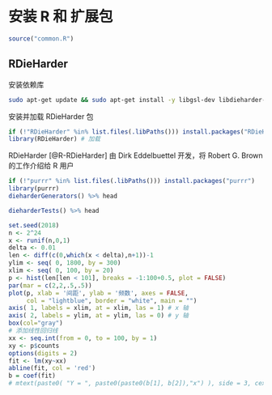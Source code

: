 # 安装 R 和 扩展包 {#install}

```r
source("common.R")
```

## RDieHarder

安装依赖库

```bash
sudo apt-get update && sudo apt-get install -y libgsl-dev libdieharder-dev
```

安装并加载 RDieHarder 包

```r
if (!"RDieHarder" %in% list.files(.libPaths())) install.packages("RDieHarder")
library(RDieHarder) # 加载
```

RDieHarder [@R-RDieHarder] 由 Dirk Eddelbuettel 开发，将 Robert G. Brown 的工作介绍给 R 用户

```r
if (!"purrr" %in% list.files(.libPaths())) install.packages("purrr")
library(purrr)
dieharderGenerators() %>% head
```

```r
dieharderTests() %>% head
```


```r
set.seed(2018) 
n <- 2^24
x <- runif(n,0,1)
delta <- 0.01
len <- diff(c(0,which(x < delta),n+1))-1
ylim <- seq( 0, 1800, by = 300)
xlim <- seq( 0, 100, by = 20)
p <- hist(len[len < 101], breaks = -1:100+0.5, plot = FALSE)
par(mar = c(2,2,.5,.5))
plot(p, xlab = '间距', ylab = '频数', axes = FALSE, 
     col = "lightblue", border = "white", main = "")	 
axis( 1, labels = xlim, at = xlim, las = 1) # x 轴
axis( 2, labels = ylim, at = ylim, las = 0) # y 轴
box(col="gray")
# 添加线性回归线
xx <- seq.int(from = 0, to = 100, by = 1)
xy <- p$counts
options(digits = 2)
fit <- lm(xy~xx)
abline(fit, col = 'red')
b = coef(fit)
# mtext(paste0( "Y = ", paste0(paste0(b[1], b[2]),"x") ), side = 3, cex = 2)
```

